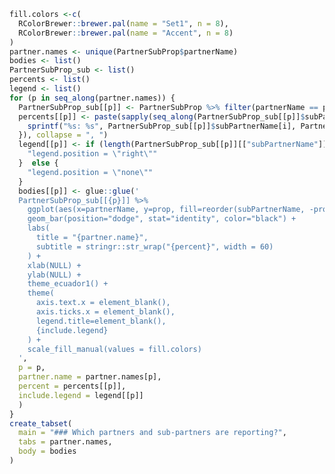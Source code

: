 
```r
fill.colors <-c(
  RColorBrewer::brewer.pal(name = "Set1", n = 8),
  RColorBrewer::brewer.pal(name = "Accent", n = 8)
)
partner.names <- unique(PartnerSubProp$partnerName)
bodies <- list()
PartnerSubProp_sub <- list()
percents <- list()
legend <- list()
for (p in seq_along(partner.names)) {
  PartnerSubProp_sub[[p]] <- PartnerSubProp %>% filter(partnerName == partner.names[p]) %>% arrange(desc(prop))
  percents[[p]] <- paste(sapply(seq_along(PartnerSubProp_sub[[p]]$subPartnerName), function(i) {
    sprintf("%s: %s", PartnerSubProp_sub[[p]]$subPartnerName[i], PartnerSubProp_sub[[p]]$percent[i])
  }), collapse = ", ")
  legend[[p]] <- if (length(PartnerSubProp_sub[[p]][["subPartnerName"]]) > 1) {
    "legend.position = \"right\"" 
  }  else {
    "legend.position = \"none\""
  }
  bodies[[p]] <- glue::glue('
  PartnerSubProp_sub[[{p}]] %>% 
    ggplot(aes(x=partnerName, y=prop, fill=reorder(subPartnerName, -prop))) +
    geom_bar(position="dodge", stat="identity", color="black") +
    labs(
      title = "{partner.name}",
      subtitle = stringr::str_wrap("{percent}", width = 60)
    ) +
    xlab(NULL) +
    ylab(NULL) +
    theme_ecuador1() +
    theme(
      axis.text.x = element_blank(),
      axis.ticks.x = element_blank(),
      legend.title=element_blank(),
      {include.legend}
    ) +
    scale_fill_manual(values = fill.colors)
  ',
  p = p,
  partner.name = partner.names[p],
  percent = percents[[p]],
  include.legend = legend[[p]]
  )
}
create_tabset(
  main = "### Which partners and sub-partners are reporting?", 
  tabs = partner.names, 
  body = bodies
)
```

